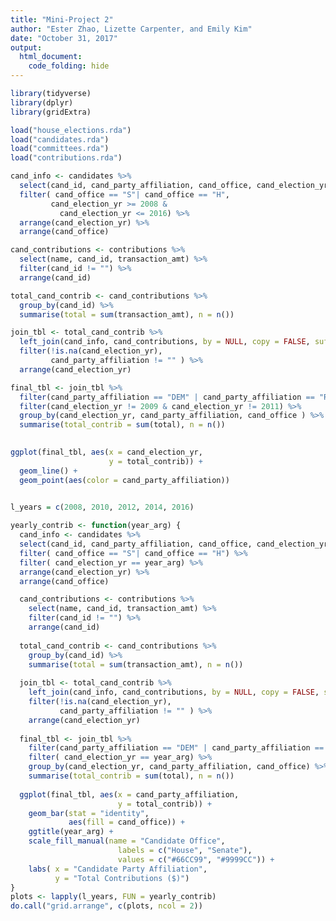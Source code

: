 ```yaml
---
title: "Mini-Project 2"
author: "Ester Zhao, Lizette Carpenter, and Emily Kim"
date: "October 31, 2017"
output: 
  html_document:
    code_folding: hide
---
```


```r
library(tidyverse)
library(dplyr)
library(gridExtra)

```

```r
load("house_elections.rda")
load("candidates.rda")
load("committees.rda")
load("contributions.rda")
```

```r
cand_info <- candidates %>%
  select(cand_id, cand_party_affiliation, cand_office, cand_election_yr) %>%
  filter( cand_office == "S"| cand_office == "H",
         cand_election_yr >= 2008 &
           cand_election_yr <= 2016) %>%
  arrange(cand_election_yr) %>%
  arrange(cand_office)

cand_contributions <- contributions %>%
  select(name, cand_id, transaction_amt) %>%
  filter(cand_id != "") %>%
  arrange(cand_id)

total_cand_contrib <- cand_contributions %>%
  group_by(cand_id) %>%
  summarise(total = sum(transaction_amt), n = n()) 

join_tbl <- total_cand_contrib %>%
  left_join(cand_info, cand_contributions, by = NULL, copy = FALSE, suffix = c(".cand_info", ".cand_con")) %>%
  filter(!is.na(cand_election_yr), 
         cand_party_affiliation != "" ) %>%
  arrange(cand_election_yr)

final_tbl <- join_tbl %>%
  filter(cand_party_affiliation == "DEM" | cand_party_affiliation == "REP") %>%
  filter(cand_election_yr != 2009 & cand_election_yr != 2011) %>%
  group_by(cand_election_yr, cand_party_affiliation, cand_office ) %>%
  summarise(total_contrib = sum(total), n = n())
  
```

```r
ggplot(final_tbl, aes(x = cand_election_yr, 
                      y = total_contrib)) +
  geom_line() +
  geom_point(aes(color = cand_party_affiliation)) 
  
```

```r
l_years = c(2008, 2010, 2012, 2014, 2016)
```

```r
yearly_contrib <- function(year_arg) {
  cand_info <- candidates %>%
  select(cand_id, cand_party_affiliation, cand_office, cand_election_yr) %>%
  filter( cand_office == "S"| cand_office == "H") %>%
  filter( cand_election_yr == year_arg) %>%
  arrange(cand_election_yr) %>%
  arrange(cand_office)

  cand_contributions <- contributions %>%
    select(name, cand_id, transaction_amt) %>%
    filter(cand_id != "") %>%
    arrange(cand_id)
  
  total_cand_contrib <- cand_contributions %>%
    group_by(cand_id) %>%
    summarise(total = sum(transaction_amt), n = n()) 
  
  join_tbl <- total_cand_contrib %>%
    left_join(cand_info, cand_contributions, by = NULL, copy = FALSE, suffix = c(".cand_info", ".cand_con")) %>%
    filter(!is.na(cand_election_yr), 
           cand_party_affiliation != "" ) %>%
    arrange(cand_election_yr)
  
  final_tbl <- join_tbl %>%
    filter(cand_party_affiliation == "DEM" | cand_party_affiliation == "REP") %>%
    filter( cand_election_yr == year_arg) %>%
    group_by(cand_election_yr, cand_party_affiliation, cand_office) %>%
    summarise(total_contrib = sum(total), n = n())
  
  ggplot(final_tbl, aes(x = cand_party_affiliation, 
                        y = total_contrib)) +
    geom_bar(stat = "identity", 
             aes(fill = cand_office)) +
    ggtitle(year_arg) + 
    scale_fill_manual(name = "Candidate Office", 
                        labels = c("House", "Senate"),
                        values = c("#66CC99", "#9999CC")) + 
    labs( x = "Candidate Party Affiliation",
          y = "Total Contributions ($)")
}
plots <- lapply(l_years, FUN = yearly_contrib)
do.call("grid.arrange", c(plots, ncol = 2))
```
